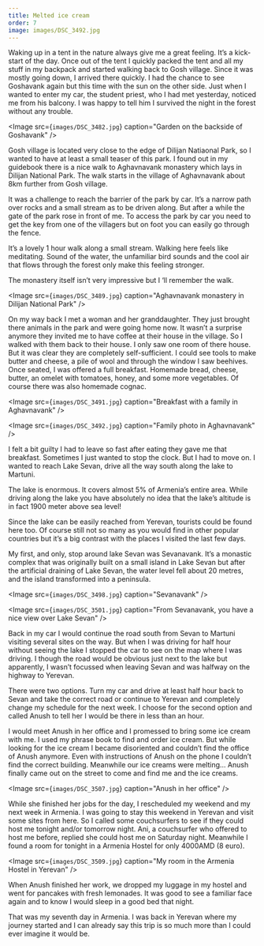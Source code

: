 ```yaml
---
title: Melted ice cream
order: 7
image: images/DSC_3492.jpg
---
```


Waking up in a tent in the nature always give me a great feeling. It’s a kick-start of the day. Once out of the tent I quickly packed the tent and all my stuff in my backpack and started walking back to Gosh village. Since it was mostly going down, I arrived there quickly. I had the chance to see Goshavank again but this time with the sun on the other side. Just when I wanted to enter my car, the student priest, who I had met yesterday, noticed me from his balcony. I was happy to tell him I survived the night in the forest without any trouble.

<Image
    src={`images/DSC_3482.jpg`}
    caption="Garden on the backside of Goshavank"
/>

Gosh village is located very close to the edge of Dilijan Natiaonal Park, so I wanted to have at least a small teaser of this park. I found out in my guidebook there is a nice walk to Aghavnavank monastery which lays in Dilijan National Park. The walk starts in the village of Aghavnavank about 8km further from Gosh village.

It was a challenge to reach the barrier of the park by car. It’s a narrow path over rocks and a small stream as to be driven along. But after a while the gate of the park rose in front of me. To access the park by car you need to get the key from one of the villagers but on foot you can easily go through the fence.

It’s a lovely 1 hour walk along a small stream. Walking here feels like meditating. Sound of the water, the unfamiliar bird sounds and the cool air that flows through the forest only make this feeling stronger.

The monastery itself isn’t very impressive but I ‘ll remember the walk.

<Image
    src={`images/DSC_3489.jpg`}
    caption="Aghavnavank monastery in Dilijan National Park"
/>


On my way back I met a woman and her granddaughter. They just brought there animals in the park and were going home now. It wasn’t a surprise anymore they invited me to have coffee at their house in the village. So I walked with them back to their house. I only saw one room of there house. But it was clear they are completely self-sufficient. I could see tools to make butter and cheese, a pile of wool and through the window I saw beehives. Once seated, I was offered a full breakfast. Homemade bread, cheese, butter, an omelet with tomatoes, honey, and some more vegetables. Of course there was also homemade cognac.

<Image
    src={`images/DSC_3491.jpg`}
    caption="Breakfast with a family in Aghavnavank"
/>


<Image
    src={`images/DSC_3492.jpg`}
    caption="Family photo in Aghavnavank"
/>


I felt a bit guilty I had to leave so fast after eating they gave me that breakfast. Sometimes I just wanted to stop the clock.
But I had to move on. I wanted to reach Lake Sevan, drive all the way south along the lake to Martuni.

The lake is enormous. It covers almost 5% of Armenia’s entire area. While driving along the lake you have absolutely no idea that the lake’s altitude is in fact 1900 meter above sea level!

Since the lake can be easily reached from Yerevan, tourists could be found here too. Of course still not so many as you would find in other popular countries but it’s a big contrast with the places I visited the last few days.

My first, and only, stop around lake Sevan was Sevanavank. It’s a monastic complex that was originally built on a small island in Lake Sevan but after the artificial draining of Lake Sevan, the water level fell about 20 metres, and the island transformed into a peninsula.

<Image
    src={`images/DSC_3498.jpg`}
    caption="Sevanavank"
/>

<Image
    src={`images/DSC_3501.jpg`}
    caption="From Sevanavank, you have a nice view over Lake Sevan"
/>

Back in my car I would continue the road south from Sevan to Martuni visiting several sites on the way. But when I was driving for half hour without seeing the lake I stopped the car to see on the map where I was driving. I though the road would be obvious just next to the lake but apparently, I wasn’t focussed when leaving Sevan and was halfway on the highway to Yerevan.

There were two options. Turn my car and drive at least half hour back to Sevan and take the correct road or continue to Yerevan and completely change my schedule for the next week. I choose for the second option and called Anush to tell her I would be there in less than an hour.

I would meet Anush in her office and I promessed to bring some ice cream with me. I used my phrase book to find and order ice cream. But while looking for the ice cream I became disoriented and couldn’t find the office of Anush anymore. Even with instructions of Anush on the phone I couldn’t find the correct building. Meanwhile our ice creams were melting… Anush finally came out on the street to come and find me and the ice creams.

<Image
    src={`images/DSC_3507.jpg`}
    caption="Anush in her office"
/>

While she finished her jobs for the day, I rescheduled my weekend and my next week in Armenia. I was going to stay this weekend in Yerevan and visit some sites from here. So I called some couchsurfers to see if they could host me tonight and/or tomorrow night. Ani, a couchsurfer who offered to host me before, replied she could host me on Saturday night. Meanwhile I found a room for tonight in a Armenia Hostel for only 4000AMD (8 euro).

<Image
    src={`images/DSC_3509.jpg`}
    caption="My room in the Armenia Hostel in Yerevan"
/>

When Anush finished her work, we dropped my luggage in my hostel and went for pancakes with fresh lemonades. It was good to see a familiar face again and to know I would sleep in a good bed that night.

That was my seventh day in Armenia. I was back in Yerevan where my journey started and I can already say this trip is so much more than I could ever imagine it would be.